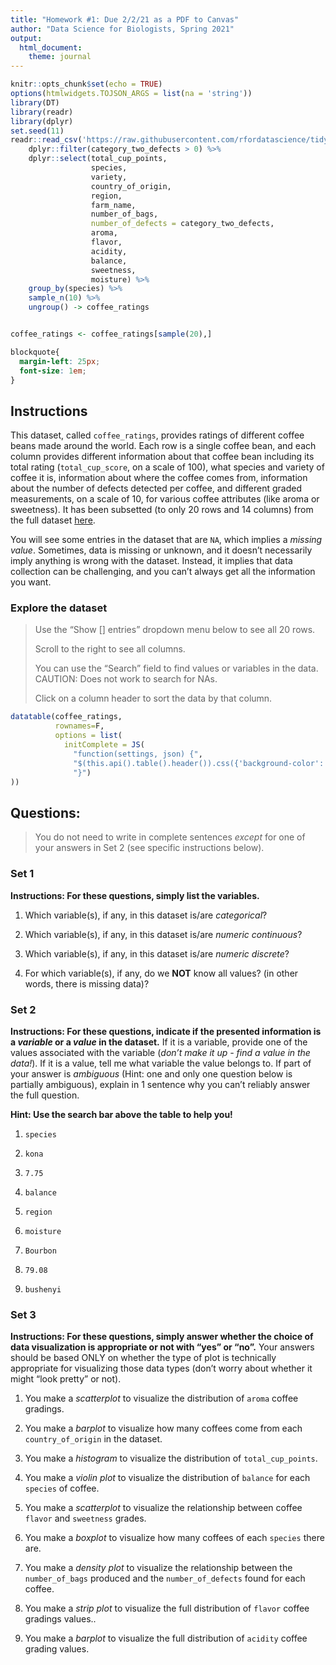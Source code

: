```yaml
---
title: "Homework #1: Due 2/2/21 as a PDF to Canvas"
author: "Data Science for Biologists, Spring 2021"
output: 
  html_document:
    theme: journal
---
```


```r
knitr::opts_chunk$set(echo = TRUE)
options(htmlwidgets.TOJSON_ARGS = list(na = 'string'))
library(DT)
library(readr)
library(dplyr)
set.seed(11)
readr::read_csv('https://raw.githubusercontent.com/rfordatascience/tidytuesday/master/data/2020/2020-07-07/coffee_ratings.csv') %>%
    dplyr::filter(category_two_defects > 0) %>%
    dplyr::select(total_cup_points,
                  species,
                  variety,
                  country_of_origin,
                  region,
                  farm_name,
                  number_of_bags,
                  number_of_defects = category_two_defects,
                  aroma,
                  flavor,
                  acidity,
                  balance,
                  sweetness,
                  moisture) %>%
    group_by(species) %>%
    sample_n(10) %>% 
    ungroup() -> coffee_ratings 


coffee_ratings <- coffee_ratings[sample(20),]
```

```css
blockquote{
  margin-left: 25px;
  font-size: 1em;
}
```

## Instructions

This dataset, called `coffee_ratings`, provides ratings of different coffee beans made around the world. Each row is a single coffee bean, and each column provides different information about that coffee bean including its total rating (`total_cup_score`, on a scale of 100), what species and variety of coffee it is, information about where the coffee comes from, information about the number of defects detected per coffee, and different graded measurements, on a scale of 10, for various coffee attributes (like aroma or sweetness). It has been subsetted (to only 20 rows and 14 columns) from the full dataset [here](https://github.com/rfordatascience/tidytuesday/blob/master/data/2020/2020-07-07/readme.md).

You will see some entries in the dataset that are `NA`, which implies a *missing value*. Sometimes, data is missing or unknown, and it doesn't necessarily imply anything is wrong with the dataset. Instead, it implies that data collection can be challenging, and you can't always get all the information you want. 


### Explore the dataset 

> Use the "Show [] entries" dropdown menu below to see all 20 rows.
>
> Scroll to the right to see all columns.
>
> You can use the "Search" field to find values or variables in the data. CAUTION: Does not work to search for NAs.
> 
> Click on a column header to sort the data by that column.

```r
datatable(coffee_ratings, 
          rownames=F, 
          options = list(
            initComplete = JS(
              "function(settings, json) {",
              "$(this.api().table().header()).css({'background-color': '#996633', 'color': '#000'});",
              "}")
))
```


## Questions:

> You do not need to write in complete sentences _except_ for one of your answers in Set 2 (see specific instructions below).

### Set 1 

**Instructions: For these questions, simply list the variables.**

1. Which variable(s), if any, in this dataset is/are *categorical*?

2. Which variable(s), if any, in this dataset is/are *numeric continuous*?

3. Which variable(s), if any, in this dataset is/are *numeric discrete*?

4. For which variable(s), if any, do we **NOT** know all values? (in other words, there is missing data)?

### Set 2

**Instructions: For these questions, indicate if the presented information is a _variable_ or a _value_ in the dataset.** If it is a variable, provide one of the values associated with the variable (*don't make it up - find a value in the data!*). If it is a value, tell me what variable the value belongs to. If part of your answer is _ambiguous_ (Hint: one and only one question below is partially ambiguous), explain in 1 sentence why you can't reliably answer the full question.

**Hint: Use the search bar above the table to help you!**

1. `species`

2. `kona`

3. `7.75`

4. `balance`

5. `region`

6. `moisture`

7. `Bourbon`

8. `79.08`

9. `bushenyi`


### Set 3

**Instructions: For these questions, simply answer whether the choice of data visualization is appropriate or not with "yes" or "no".** Your answers should be based ONLY on whether the type of plot is technically appropriate for visualizing those data types (don't worry about whether it might "look pretty" or not).

1. You make a *scatterplot* to visualize the distribution of `aroma` coffee gradings.

2. You make a *barplot* to visualize how many coffees come from each `country_of_origin` in the dataset.

3. You make a *histogram* to visualize the distribution of `total_cup_points`.

4. You make a *violin plot* to visualize the distribution of `balance` for each `species` of coffee.

5. You make a *scatterplot* to visualize the relationship between coffee `flavor` and `sweetness` grades.

6. You make a *boxplot* to visualize how many coffees of each `species` there are. 

7. You make a *density plot* to visualize the relationship between the `number_of_bags` produced and the `number_of_defects` found for each coffee.

8. You make a *strip plot* to visualize the full distribution of `flavor` coffee gradings values..

9. You make a *barplot* to visualize the full distribution of `acidity` coffee grading values.
